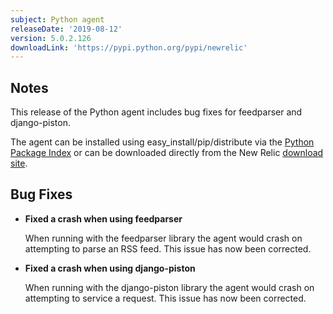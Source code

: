 ```yaml
---
subject: Python agent
releaseDate: '2019-08-12'
version: 5.0.2.126
downloadLink: 'https://pypi.python.org/pypi/newrelic'
---
```


## Notes

This release of the Python agent includes bug fixes for <DNT>feedparser</DNT> and django-piston.

The agent can be installed using easy_install/pip/distribute via the [Python Package Index](https://pypi.python.org/pypi/newrelic) or can be downloaded directly from the New Relic [download site](https://download.newrelic.com/python_agent/release).

## Bug Fixes

* **Fixed a crash when using <DNT>feedparser</DNT>**

  When running with the <DNT>feedparser</DNT> library the agent would crash on attempting to parse an RSS feed. This issue has now been corrected.
* **Fixed a crash when using django-piston**

  When running with the django-piston library the agent would crash on attempting to service a request. This issue has now been corrected.
